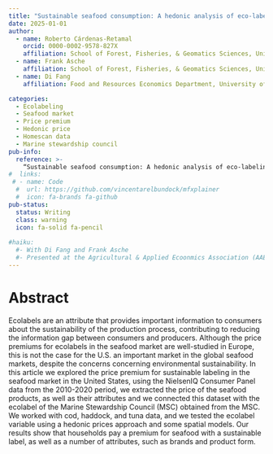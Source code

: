 ```yaml
---
title: "Sustainable seafood consumption: A hedonic analysis of eco-labeling in the U.S. market"
date: 2025-01-01
author:
  - name: Roberto Cárdenas-Retamal
    orcid: 0000-0002-9578-827X
    affiliation: School of Forest, Fisheries, & Geomatics Sciences, University of Florida
  - name: Frank Asche
    affiliation: School of Forest, Fisheries, & Geomatics Sciences, University of Florida
  - name: Di Fang
    affiliation: Food and Resources Economics Department, University of Florida

categories:
  - Ecolabeling
  - Seafood market
  - Price premium
  - Hedonic price
  - Homescan data
  - Marine stewardship council
pub-info:
  reference: >-
    “Sustainable seafood consumption: A hedonic analysis of eco-labeling in the U.S. market”
#  links:
 # - name: Code
  #  url: https://github.com/vincentarelbundock/mfxplainer
  #  icon: fa-brands fa-github
pub-status: 
  status: Writing
  class: warning
  icon: fa-solid fa-pencil
  
#haiku: 
  #- With Di Fang and Frank Asche
  #- Presented at the Agricultural & Applied Ecoonmics Association (AAEA) 2024 conference in New Orleans
---
```


# Abstract 

Ecolabels are an attribute that provides important information to consumers about the sustainability of the production process, contributing to reducing the information gap between consumers and producers. Although the price premiums for ecolabels in the seafood market are well-studied in Europe, this is not the case for the U.S. an important market in the global seafood markets, despite the concerns concerning environmental sustainability. In this article we explored the price premium for sustainable labeling in the seafood market in the United States, using the NielsenIQ Consumer Panel data from the 2010-2020 period, we extracted the price of the seafood products, as well as their attributes and we connected this dataset with the ecolabel of the Marine Stewardship Council (MSC) obtained from the MSC. We worked with cod, haddock, and tuna data, and we tested the ecolabel variable using a hedonic prices approach and some spatial models. Our results show that households pay a premium for seafood with a sustainable label, as well as a number of attributes, such as brands and product form. 
